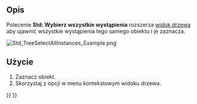 <languages/>

{{Docnav/pl
|[[Part_SelectFilter/pl|Filtr wyboru]]
|[[Std_ToggleFreeze/pl|Włącz / wyłącz przeliczanie]]
|[[Std_Base/pl|Narzędzia standardowe]]
|IconL=Part_SelectFilter.svg
|IconR=Std_ToggleFreeze.svg
|IconC=Freecad.svg
}}

{{GuiCommand/pl
|Name=Std TreeSelectAllInstances
|Name/pl=Std: Wybierz wszystkie wystąpienia
|Workbenches=Wszystkie
}}

<span id="Description"></span>
==Opis==

Polecenie '''Std: Wybierz wszystkie wystąpienia''' rozszerza [[Tree_view/pl|widok drzewa]] aby ujawnić wszystkie wystąpienia tego samego obiektu i je zaznacza.

[[Image:Std_TreeSelectAllInstances_Example.png]]
{{Caption|3 wystąpienia tego samego obiektu [[Part_Box/pl|Część: Sześcian]], używane w 3 operacjach [[Part_Cut/pl|Część: Wytnij]], zaznaczone przy pomocy tego polecenia}}

<span id="Usage"></span>
==Użycie==

# Zaznacz obiekt.
# Skorzystaj z opcji {{MenuCommand|[[Image:Std_TreeSelectAllInstances.svg|16px]] Wybierz wszystkie wystąpienia}} w menu kontekstowym widoku drzewa.


{{Docnav/pl
|[[Part_SelectFilter/pl|Filtr wyboru]]
|[[Std_ToggleFreeze/pl|Włącz / wyłącz przeliczanie]]
|[[Std_Base/pl|Narzędzia standardowe]]
|IconL=Part_SelectFilter.svg
|IconR=Std_ToggleFreeze.svg
|IconC=Freecad.svg
}}

{{Std_Base_navi{{#translation:}}}}
{{Userdocnavi{{#translation:}}}}